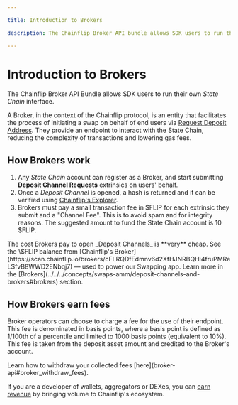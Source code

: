 ```yaml
---

title: Introduction to Brokers

description: The Chainflip Broker API bundle allows SDK users to run their own State Chain interface.

---
```



# Introduction to Brokers

The Chainflip Broker API Bundle allows SDK users to run their own _State Chain_ interface.

A Broker, in the context of the Chainflip protocol, is an entity that facilitates the process of initiating a swap on behalf of end users via [Request Deposit Address](../javascript-sdk/swap-assets/request-deposit-address.md "mention"). They provide an endpoint to interact with the State Chain, reducing the complexity of transactions and lowering gas fees.

## How Brokers work

1. Any _State Chain_ account can register as a Broker, and start submitting **Deposit Channel Requests** extrinsics on users' behalf.
2. Once a _Deposit Channel_ is opened, a hash is returned and it can be verified using [Chainflip's Explorer](https://scan.chainflip.io/).
3. Brokers must pay a small transaction fee in \$FLIP for each extrinsic they submit and a "Channel Fee". This is to avoid spam and for integrity reasons. The suggested amount to fund the State Chain account is 10 \$FLIP. 

<Callout type="info">
  The cost Brokers pay to open _Deposit Channels_ is **very** cheap. See the \$FLIP balance from [Chainflip's Broker](https://scan.chainflip.io/brokers/cFLRQDfEdmnv6d2XfHJNRBQHi4fruPMReLSfvB8WWD2ENbqj7) — used to power our Swapping app.
</Callout>

<Callout type="info">
  Learn more in the
  [Brokers](../../../concepts/swaps-amm/deposit-channels-and-brokers#brokers)
  section.
</Callout>

## How Brokers earn fees

Broker operators can choose to charge a fee for the use of their endpoint. This fee is denominated in basis points, where a basis point is defined as 1/100th of a percentile and limited to 1000 basis points (equivalent to 10%). This fee is taken from the deposit asset amount and credited to the Broker's account. 

<Callout type="info">
  Learn how to withdraw your collected fees [here](broker-api#broker_withdraw_fees).
</Callout>

If you are a developer of wallets, aggregators or DEXes, you can [earn revenue](../../../concepts/swaps-amm/deposit-channels-and-brokers#broker-fees) by bringing volume to Chainflip's ecosystem.

